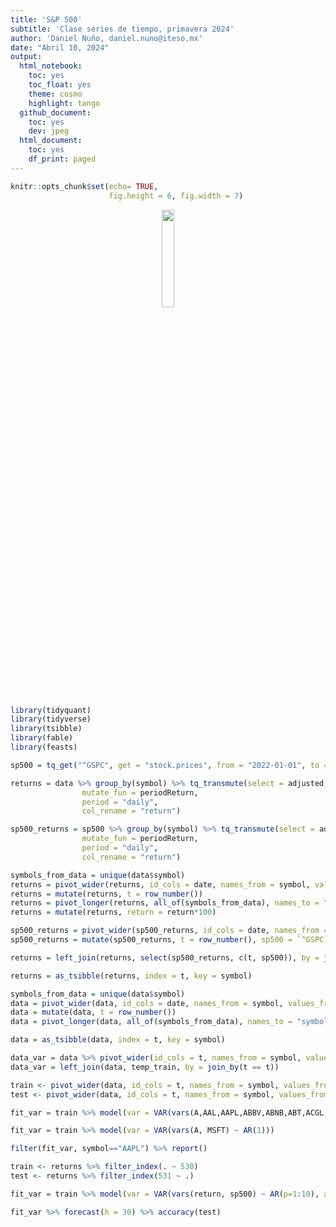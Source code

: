 ```yaml
---
title: 'S&P 500'
subtitle: 'Clase series de tiempo, primavera 2024'
author: 'Daniel Nuño, daniel.nuno@iteso.mx'
date: "Abril 10, 2024"
output:
  html_notebook:
    toc: yes
    toc_float: yes
    theme: cosmo
    highlight: tango
  github_document:
    toc: yes
    dev: jpeg
  html_document:
    toc: yes
    df_print: paged
---
```


```r
knitr::opts_chunk$set(echo= TRUE,
                      fig.height = 6, fig.width = 7)
```

```{=html}
<style>
.forceBreak { -webkit-column-break-after: always; break-after: column; }
</style>
```
<center>![](https://upload.wikimedia.org/wikipedia/commons/d/db/Logo_ITESO_normal.jpg){width="20%"}</center>

```r
library(tidyquant)
library(tidyverse)
library(tsibble)
library(fable)
library(feasts)
```

```r
sp500 = tq_get("^GSPC", get = "stock.prices", from = "2022-01-01", to = "2024-03-29") %>% select(symbol, date, adjusted)
```

```r
returns = data %>% group_by(symbol) %>% tq_transmute(select = adjusted,
                mutate_fun = periodReturn,
                period = "daily",
                col_rename = "return")
```

```r
sp500_returns = sp500 %>% group_by(symbol) %>% tq_transmute(select = adjusted,
                mutate_fun = periodReturn,
                period = "daily",
                col_rename = "return")
```

```r
symbols_from_data = unique(data$symbol)
returns = pivot_wider(returns, id_cols = date, names_from = symbol, values_from = return)
returns = mutate(returns, t = row_number())
returns = pivot_longer(returns, all_of(symbols_from_data), names_to = "symbol", values_to = "return")
returns = mutate(returns, return = return*100)
```

```r
sp500_returns = pivot_wider(sp500_returns, id_cols = date, names_from = symbol, values_from = return )
sp500_returns = mutate(sp500_returns, t = row_number(), sp500 = `^GSPC`*100)
```

```r
returns = left_join(returns, select(sp500_returns, c(t, sp500)), by = join_by(t == t))
```

```r
returns = as_tsibble(returns, index = t, key = symbol)
```

```r
symbols_from_data = unique(data$symbol)
data = pivot_wider(data, id_cols = date, names_from = symbol, values_from = adjusted)
data = mutate(data, t = row_number())
data = pivot_longer(data, all_of(symbols_from_data), names_to = "symbol", values_to = "adjusted")
```

```r
data = as_tsibble(data, index = t, key = symbol)
```

```r
data_var = data %>% pivot_wider(id_cols = t, names_from = symbol, values_from = adjusted)
data_var = left_join(data, temp_train, by = join_by(t == t))
```

```r
train <- pivot_wider(data, id_cols = t, names_from = symbol, values_from = adjusted) %>% filter_index(. ~ 530)
test <- pivot_wider(data, id_cols = t, names_from = symbol, values_from = adjusted) %>% filter_index(531 ~ .)
```

```r
fit_var = train %>% model(var = VAR(vars(A,AAL,AAPL,ABBV,ABNB,ABT,ACGL,ACN,ADBE,ADI,ADM,ADP,ADSK,AEE,AEP,AES,AFL,AIG,AIZ,AJG,AKAM,ALB,ALGN,ALL,ALLE,AMAT,AMCR,AMD,AME,AMGN,AMP,AMT,AMZN,ANET,ANSS,AON,AOS,APA,APD,APH,APTV,ARE,ATO,AVB,AVGO,AVY,AWK,AXON,AXP,AZO,BA,BAC,BALL,BAX,BBWI,BBY,BDX,BEN,`BF-B`,BG,BIIB,BIO,BK,BKNG,BKR,BLDR,BLK,BMY,BR,`BRK-B`,BRO,BSX,BWA,BX,BXP,C,CAG,CAH,CARR,CAT,CB,CBOE,CBRE,CCI,CCL,CDNS,CDW,CE,CEG,CF,CFG,CHD,CHRW,CHTR,CI,CINF,CL,CLX,CMA,CMCSA,CME,CMG,CMI,CMS,CNC,CNP,COF,COO,COP,COR,COST,CPAY,CPB,CPRT,CPT,CRL,CRM,CSCO,CSGP,CSX,CTAS,CTLT,CTRA,CTSH,CTVA,CVS,CVX,CZR,D,DAL,DAY,DD,DE,DECK,DFS,DG,DGX,DHI,DHR,DIS,DLR,DLTR,DOC,DOV,DOW,DPZ,DRI,DTE,DUK,DVA,DVN,DXCM,EA,EBAY,ECL,ED,EFX,EG,EIX,EL,ELV,EMN,EMR,ENPH,EOG,EPAM,EQIX,EQR,EQT,ES,ESS,ETN,ETR,ETSY,EVRG,EW,EXC,EXPD,EXPE,EXR,`F`,FANG,FAST,FCX,FDS,FDX,FE,FFIV,FI,FICO,FIS,FITB,FMC,FOX,FOXA,FRT,FSLR,FTNT,FTV,GD,GE,GEHC,GEN,GILD,GIS,GL,GLW,GM,GNRC,GOOG,GOOGL,GPC,GPN,GRMN,GS,GWW,HAL,HAS,HBAN,HCA,HD,HES,HIG,HII,HLT,HOLX,HON,HPE,HPQ,HRL,HSIC,HST,HSY,HUBB,HUM,HWM,IBM,ICE,IDXX,IEX,IFF,ILMN,INCY,INTC,INTU,INVH,IP,IPG,IQV,IR,IRM,ISRG,IT,ITW,IVZ,J,JBHT,JBL,JCI,JKHY,JNJ,JNPR,JPM,K,KDP,KEY,KEYS,KHC,KIM,KLAC,KMB,KMI,KMX,KO,KR,KVUE,L,LDOS,LEN,LH,LHX,LIN,LKQ,LLY,LMT,LNT,LOW,LRCX,LULU,LUV,LVS,LW,LYB,LYV,MA,MAA,MAR,MAS,MCD,MCHP,MCK,MCO,MDLZ,MDT,MET,META,MGM,MHK,MKC,MKTX,MLM,MMC,MMM,MNST,MO,MOH,MOS,MPC,MPWR,MRK,MRNA,MRO,MS,MSCI,MSFT,MSI,MTB,MTCH,MTD,MU,NCLH,NDAQ,NDSN,NEE,NEM,NFLX,NI,NKE,NOC,NOW,NRG,NSC,NTAP,NTRS,NUE,NVDA,NVR,NWS,NWSA,NXPI,O,ODFL,OKE,OMC,ON,ORCL,ORLY,OTIS,OXY,PANW,PARA,PAYC,PAYX,PCAR,PCG,PEG,PEP,PFE,PFG,PG,PGR,PH,PHM,PKG,PLD,PM,PNC,PNR,PNW,PODD,POOL,PPG,PPL,PRU,PSA,PSX,PTC,PWR,PXD,PYPL,QCOM,QRVO,RCL,REG,REGN,RF,RHI,RJF,RL,RMD,ROK,ROL,ROP,ROST,RSG,RTX,RVTY,SBAC,SBUX,SCHW,SHW,SJM,SLB,SMCI,SNA,SNPS,SO,SPG,SPGI,SRE,STE,STLD,STT,STX,STZ,SWK,SWKS,SYF,SYK,SYY,`T`,TAP,TDG,TDY,TECH,TEL,TER,TFC,TFX,TGT,TJX,TMO,TMUS,TPR,TRGP,TRMB,TROW,TRV,TSCO,TSLA,TSN,TT,TTWO,TXN,TXT,TYL,UAL,UBER,UDR,UHS,ULTA,UNH,UNP,UPS,URI,USB,V,VICI,VLO,VLTO,VMC,VRSK,VRSN,VRTX,VTR,VTRS,VZ,WAB,WAT,WBA,WBD,WDC,WEC,WELL,WFC,WM,WMB,WMT,WRB,WRK,WST,WTW,WY,WYNN,XEL,XOM,XYL,YUM,ZBH,ZBRA,ZTS) ~ AR(1)))
```

```r
fit_var = train %>% model(var = VAR(vars(A, MSFT) ~ AR(1)))
```


```r
filter(fit_var, symbol=="AAPL") %>% report()
```
```r
train <- returns %>% filter_index(. ~ 530)
test <- returns %>% filter_index(531 ~ .)
```

```r
fit_var = train %>% model(var = VAR(vars(return, sp500) ~ AR(p=1:10), ai = "bic"))
```


```r
fit_var %>% forecast(h = 30) %>% accuracy(test)
```



